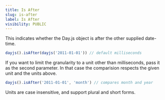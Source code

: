 ```yaml
---
title: Is After
slug: is-after
label: Is After
visibility: PUBLIC
---
```

This indicates whether the Day.js object is after the other supplied date-time.

```js
dayjs().isAfter(dayjs('2011-01-01')) // default milliseconds
```
If you want to limit the granularity to a unit other than milliseconds, pass it as the second parameter. In that case the comparision respects the given unit and the units above.

```js
dayjs().isAfter('2011-01-01', 'month') // compares month and year
```

Units are case insensitive, and support plural and short forms.